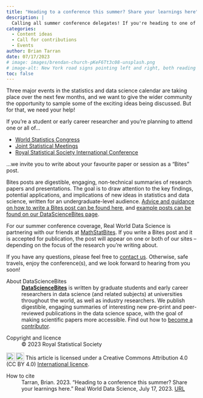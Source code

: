 ```yaml
---
title: "Heading to a conference this summer? Share your learnings here"
description: |
  Calling all summer conference delegates! If you're heading to one of this year's big statistics and data science events, consider writing about your favourite paper or session as a 'Bites' post. Read on for more details...  
categories:
  - Content ideas
  - Call for contributions
  - Events
author: Brian Tarran
date: 07/17/2023
# image: images/brendan-church-pKeF6Tt3c08-unsplash.png
# image-alt: New York road signs pointing left and right, both reading 'One Way'.
toc: false
---
```

Three major events in the statistics and data science calendar are taking place over the next few months, and we want to give the wider community the opportunity to sample some of the exciting ideas being discussed. But for that, we need your help!

If you're a student or early career researcher and you're planning to attend one or all of...

- [World Statistics Congress](https://www.isi2023.org/) 
- [Joint Statistical Meetings](https://ww2.amstat.org/meetings/jsm/2023/)
- [Royal Statistical Society International Conference](https://rss.org.uk/training-events/conference-2023/)

...we invite you to write about your favourite paper or session as a "Bites" post. 

Bites posts are digestible, engaging, non-technical summaries of research papers and presentations. The goal is to draw attention to the key findings, potential applications, and implications of new ideas in statistics and data science, written for an undergraduate-level audience. [Advice and guidance on how to write a Bites post can be found here](https://realworlddatascience.net/contributor-docs/datasciencebites.html), and [example posts can be found on our DataScienceBites page](https://realworlddatascience.net/ideas/datasciencebites/).

For our summer conference coverage, Real World Data Science is partnering with our friends at [MathStatBites](https://mathstatbites.org/). If you write a Bites post and it is accepted for publication, the post will appear on one or both of our sites -- depending on the focus of the research you're writing about.

If you have any questions, please feel free to [contact us](https://realworlddatascience.net/contact.html). Otherwise, safe travels, enjoy the conference(s), and we look forward to hearing from you soon!

::: {.further-info}
::: grid
::: {.g-col-12 .g-col-md-12}
About DataScienceBites
: [**DataScienceBites**](/ideas/datasciencebites/index.qmd) is written by graduate students and early career researchers in data science (and related subjects) at universities throughout the world, as well as industry researchers. We publish digestible, engaging summaries of interesting new pre-print and peer-reviewed publications in the data science space, with the goal of making scientific papers more accessible. Find out how to [become a contributor](/contributor-docs/datasciencebites.qmd).
:::

::: {.g-col-12 .g-col-md-6}
Copyright and licence
: &copy; 2023 Royal Statistical Society

<a href="http://creativecommons.org/licenses/by/4.0/?ref=chooser-v1" target="_blank" rel="license noopener noreferrer" style="display:inline-block;"> <img style="height:22px!important;vertical-align:text-bottom;" src="https://mirrors.creativecommons.org/presskit/icons/cc.svg?ref=chooser-v1"><img style="height:22px!important;margin-left:3px;vertical-align:text-bottom;" src="https://mirrors.creativecommons.org/presskit/icons/by.svg?ref=chooser-v1"></a> This article is licensed under a Creative Commons Attribution 4.0 (CC BY 4.0) <a href="http://creativecommons.org/licenses/by/4.0/?ref=chooser-v1" target="_blank" rel="license noopener noreferrer" style="display:inline-block;"> International licence</a>.
  
:::

::: {.g-col-12 .g-col-md-6}
How to cite
: Tarran, Brian. 2023. "Heading to a conference this summer? Share your learnings here." Real World Data Science, July 17, 2023. [URL](https://realworlddatascience.net/news-and-views/datasciencebites/posts/2023/07/17/dsb-live.html)
:::
:::
:::